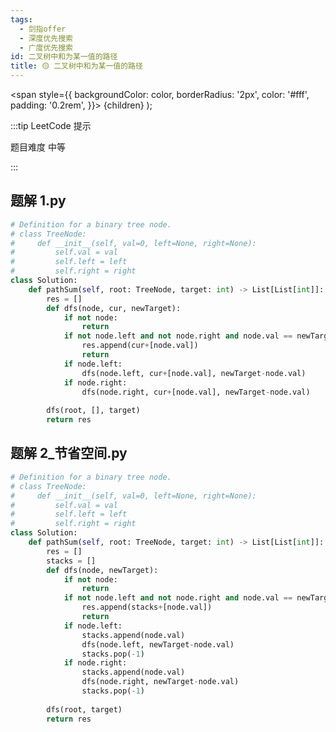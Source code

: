 ```yaml
---
tags:
  - 剑指offer
  - 深度优先搜索
  - 广度优先搜索
id: 二叉树中和为某一值的路径
title: 🟡 二叉树中和为某一值的路径
---
```


  <span
    style={{
      backgroundColor: color,
      borderRadius: '2px',
      color: '#fff',
      padding: '0.2rem',
    }}>
    {children}
  </span>
);

:::tip LeetCode 提示

题目难度 <Highlight color="#ffc01e">中等</Highlight>

:::

## 题解 1.py

```py
# Definition for a binary tree node.
# class TreeNode:
#     def __init__(self, val=0, left=None, right=None):
#         self.val = val
#         self.left = left
#         self.right = right
class Solution:
    def pathSum(self, root: TreeNode, target: int) -> List[List[int]]:
        res = []
        def dfs(node, cur, newTarget):
            if not node:
                return
            if not node.left and not node.right and node.val == newTarget:
                res.append(cur+[node.val])
                return
            if node.left:
                dfs(node.left, cur+[node.val], newTarget-node.val)
            if node.right:
                dfs(node.right, cur+[node.val], newTarget-node.val)
        
        dfs(root, [], target)
        return res
```

## 题解 2_节省空间.py

```py
# Definition for a binary tree node.
# class TreeNode:
#     def __init__(self, val=0, left=None, right=None):
#         self.val = val
#         self.left = left
#         self.right = right
class Solution:
    def pathSum(self, root: TreeNode, target: int) -> List[List[int]]:
        res = []
        stacks = []
        def dfs(node, newTarget):
            if not node:
                return
            if not node.left and not node.right and node.val == newTarget:
                res.append(stacks+[node.val])
                return
            if node.left:
                stacks.append(node.val)
                dfs(node.left, newTarget-node.val)
                stacks.pop(-1)
            if node.right:
                stacks.append(node.val)
                dfs(node.right, newTarget-node.val)
                stacks.pop(-1)
        
        dfs(root, target)
        return res
```


